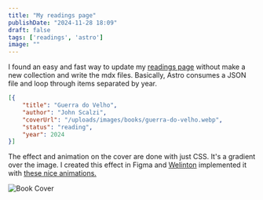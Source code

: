 ```yaml
---
title: "My readings page"
publishDate: "2024-11-28 18:09"
draft: false
tags: ['readings', 'astro']
image: ""
---
```


I found an easy and fast way to update my [readings page](/readings) without make a new collection and write the mdx files. Basically, Astro consumes a JSON file and loop through items separated by year.

```json
[{
    "title": "Guerra do Velho",
    "author": "John Scalzi",
    "coverUrl": "/uploads/images/books/guerra-do-velho.webp",
    "status": "reading",
    "year": 2024
}]
```

The effect and animation on the cover are done with just CSS. It's a gradient over the image. I created this effect in Figma and <a href="https://www.weliton.me/" target="_blank">Welinton</a> implemented it with <a href="https://codepen.io/welitonderesende/pen/dyBJjze" target="_blank">these nice animations.</a>

![Book Cover](/uploads/images/notes/book-cover.webp)
